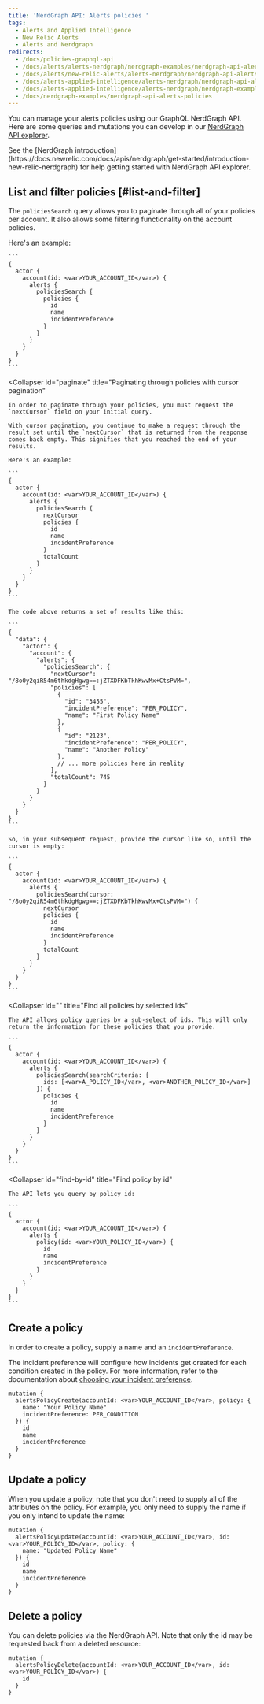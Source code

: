 ```yaml
---
title: 'NerdGraph API: Alerts policies '
tags:
  - Alerts and Applied Intelligence
  - New Relic Alerts
  - Alerts and Nerdgraph
redirects:
  - /docs/policies-graphql-api
  - /docs/alerts/alerts-nerdgraph/nerdgraph-examples/nerdgraph-api-alerts-policies
  - /docs/alerts/new-relic-alerts/alerts-nerdgraph/nerdgraph-api-alerts-policies
  - /docs/alerts-applied-intelligence/alerts-nerdgraph/nerdgraph-api-alerts-policies
  - /docs/alerts-applied-intelligence/alerts-nerdgraph/nerdgraph-examples/nerdgraph-api-alerts-policies
  - /docs/nerdgraph-examples/nerdgraph-api-alerts-policies
---
```


You can manage your alerts policies using our GraphQL NerdGraph API. Here are some queries and mutations you can develop in our [NerdGraph API explorer](https://api.newrelic.com/graphiql).

<Callout variant="tip">
  See the [NerdGraph introduction](https://docs.newrelic.com/docs/apis/nerdgraph/get-started/introduction-new-relic-nerdgraph) for help getting started with NerdGraph API explorer.
</Callout>

## List and filter policies [#list-and-filter]

The `policiesSearch` query allows you to paginate through all of your policies per account. It also allows some filtering functionality on the account policies.

<CollapserGroup>
  <Collapser
    id="list-all-policies"
    title="Listing all policies for an account"
  >
    Here's an example:

    ```
    {
      actor {
        account(id: <var>YOUR_ACCOUNT_ID</var>) {
          alerts {
            policiesSearch {
              policies {
                id
                name
                incidentPreference
              }
            }
          }
        }
      }
    }
    ```
  </Collapser>

  <Collapser
    id="paginate"
    title="Paginating through policies with cursor pagination"
  >
    In order to paginate through your policies, you must request the `nextCursor` field on your initial query.

    With cursor pagination, you continue to make a request through the result set until the `nextCursor` that is returned from the response comes back empty. This signifies that you reached the end of your results.

    Here's an example:

    ```
    {
      actor {
        account(id: <var>YOUR_ACCOUNT_ID</var>) {
          alerts {
            policiesSearch {
              nextCursor
              policies {
                id
                name
                incidentPreference
              }
              totalCount
            }
          }
        }
      }
    }
    ```

    The code above returns a set of results like this:

    ```
    {
      "data": {
        "actor": {
          "account": {
            "alerts": {
              "policiesSearch": {
                "nextCursor": "/8o0y2qiR54m6thkdgHgwg==:jZTXDFKbTkhKwvMx+CtsPVM=",
                "policies": [
                  {
                    "id": "3455",
                    "incidentPreference": "PER_POLICY",
                    "name": "First Policy Name"
                  },
                  {
                    "id": "2123",
                    "incidentPreference": "PER_POLICY",
                    "name": "Another Policy"
                  },
                  // ... more policies here in reality
                ],
                "totalCount": 745
              }
            }
          }
        }
      }
    }
    ```

    So, in your subsequent request, provide the cursor like so, until the cursor is empty:

    ```
    {
      actor {
        account(id: <var>YOUR_ACCOUNT_ID</var>) {
          alerts {
            policiesSearch(cursor: "/8o0y2qiR54m6thkdgHgwg==:jZTXDFKbTkhKwvMx+CtsPVM=") {
              nextCursor
              policies {
                id
                name
                incidentPreference
              }
              totalCount
            }
          }
        }
      }
    }
    ```
  </Collapser>

  <Collapser
    id=""
    title="Find all policies by selected ids"
  >
    The API allows policy queries by a sub-select of ids. This will only return the information for these policies that you provide.

    ```
    {
      actor {
        account(id: <var>YOUR_ACCOUNT_ID</var>) {
          alerts {
            policiesSearch(searchCriteria: {
              ids: [<var>A_POLICY_ID</var>, <var>ANOTHER_POLICY_ID</var>]
            }) {
              policies {
                id
                name
                incidentPreference
              }
            }
          }
        }
      }
    }
    ```
  </Collapser>

  <Collapser
    id="find-by-id"
    title="Find policy by id"
  >
    The API lets you query by policy id:

    ```
    {
      actor {
        account(id: <var>YOUR_ACCOUNT_ID</var>) {
          alerts {
            policy(id: <var>YOUR_POLICY_ID</var>) {
              id
              name
              incidentPreference
            }
          }
        }
      }
    }
    ```
  </Collapser>
</CollapserGroup>

## Create a policy

In order to create a policy, supply a name and an `incidentPreference`.

The incident preference will configure how incidents get created for each condition created in the policy. For more information, refer to the documentation about [choosing your incident preference](https://docs.newrelic.com/docs/alerts/new-relic-alerts/configuring-alert-policies/specify-when-new-relic-creates-incidents).

```
mutation {
  alertsPolicyCreate(accountId: <var>YOUR_ACCOUNT_ID</var>, policy: {
    name: "Your Policy Name"
    incidentPreference: PER_CONDITION
  }) {
    id
    name
    incidentPreference
  }
}
```

## Update a policy

When you update a policy, note that you don't need to supply all of the attributes on the policy. For example, you only need to supply the name if you only intend to update the name:

```
mutation {
  alertsPolicyUpdate(accountId: <var>YOUR_ACCOUNT_ID</var>, id: <var>YOUR_POLICY_ID</var>, policy: {
    name: "Updated Policy Name"
  }) {
    id
    name
    incidentPreference
  }
}
```

## Delete a policy

You can delete policies via the NerdGraph API. Note that only the id may be requested back from a deleted resource:

```
mutation {
  alertsPolicyDelete(accountId: <var>YOUR_ACCOUNT_ID</var>, id: <var>YOUR_POLICY_ID</var>) {
    id
  }
}
```
